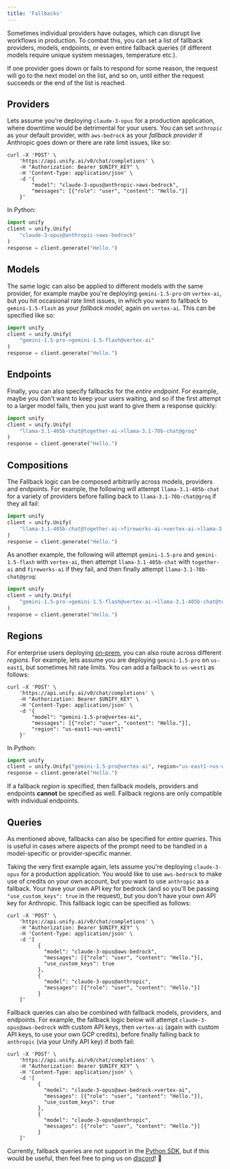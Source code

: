 ```yaml
---
title: 'Fallbacks'
---
```


Sometimes individual providers have outages,
which can disrupt live workflows in production.
To combat this, you can set a list of fallback providers, models, endpoints, or even
entire fallback queries (if different models require unique system messages,
temperature etc.).

If one provider goes down or fails to respond for some reason,
the request will go to the next model on the list, and so on,
until either the request succeeds or the end of the list is reached.

## Providers

Lets assume you're deploying `claude-3-opus` for a production application, where
downtime would be detrimental for your users. You can set `anthropic` as your default
provider, with `aws-bedrock` as your *fallback provider* if Anthropic goes down or there
are rate limit issues, like so:

```shell
curl -X 'POST' \
    'https://api.unify.ai/v0/chat/completions' \
    -H "Authorization: Bearer $UNIFY_KEY" \
    -H 'Content-Type: application/json' \
    -d '{
        "model": "claude-3-opus@anthropic->aws-bedrock",
        "messages": [{"role": "user", "content": "Hello."}]
    }'
```

In Python:

```python
import unify
client = unify.Unify(
    "claude-3-opus@anthropic->aws-bedrock"
)
response = client.generate("Hello.")
```

## Models

The same logic can also be applied to different models with the same provider,
for example maybe you're deploying `gemini-1.5-pro` on `vertex-ai`, but you hit
occasional rate limit issues, in which you want to fallback to `gemini-1.5-flash` as
your *fallback model*, again on `vertex-ai`. This can be specified like so:

```python
import unify
client = unify.Unify(
    "gemini-1.5-pro->gemini-1.5-flash@vertex-ai"
)
response = client.generate("Hello.")
```

## Endpoints

Finally, you can also specify fallbacks for the *entire endpoint*.
For example, maybe you don't want to keep your users waiting, and so if the first
attempt to a larger model fails, then you just want to give them a response quickly:

```python
import unify
client = unify.Unify(
    "llama-3.1-405b-chat@together-ai->llama-3.1-70b-chat@groq"
)
response = client.generate("Hello.")
```

## Compositions

The Fallback logic can be composed arbitrarily across models, providers and endpoints.
For example, the following will attempt `llama-3.1-405b-chat` for a variety of providers
before falling back to `llama-3.1-70b-chat@groq` if they all fail:

```python
import unify
client = unify.Unify(
    "llama-3.1-405b-chat@together-ai->fireworks-ai->vertex-ai->llama-3.1-70b-chat@groq"
)
response = client.generate("Hello.")
```

As another example, the following will attempt `gemini-1.5-pro` and `gemini-1.5-flash`
with `vertex-ai`, then attempt `llama-3.1-405b-chat` with `together-ai` and
`fireworks-ai` if they fail, and then finally attempt `llama-3.1-70b-chat@groq`:

```python
import unify
client = unify.Unify(
    "gemini-1.5-pro->gemini-1.5-flash@vertex-ai->llama-3.1-405b-chat@together-ai->fireworks-ai->llama-3.1-70b-chat@groq"
)
response = client.generate("Hello.")
```

## Regions

For enterprise users deploying [on-prem](https://docs.unify.ai/on_prem),
you can also route across different *regions*.
For example, lets assume you are deploying `gemini-1.5-pro` on `us-east1`,
but sometimes hit rate limits. You can add a fallback to `us-west1` as follows:

```shell
curl -X 'POST' \
    'https://api.unify.ai/v0/chat/completions' \
    -H "Authorization: Bearer $UNIFY_KEY" \
    -H 'Content-Type: application/json' \
    -d '{
        "model": "gemini-1.5-pro@vertex-ai",
        "messages": [{"role": "user", "content": "Hello."}],
        "region": "us-east1->us-west1"
    }'
```

In Python:

```python
import unify
client = unify.Unify("gemini-1.5-pro@vertex-ai", region="us-east1->us-west1")
response = client.generate("Hello.")
```

If a fallback *region* is specified, then fallback models,
providers and endpoints **cannot** be specified as well.
Fallback regions are only compatible with individual endpoints.

## Queries

As mentioned above, fallbacks can also be specified for *entire queries*.
This is useful in cases where aspects of the prompt need to be handled in a
model-specific or provider-specific manner.

Taking the very first example again, lets assume you're deploying `claude-3-opus` for a
production application. You would like to use `aws-bedrock` to make use of credits on
your own account, but you want to use `anthropic` as a fallback. Your have your own API
key for bedrock (and so you'll be passing `"use_custom_keys": true` in the request),
but you don't have your own API key for Anthropic. This fallback logic can be specified
as follows:

```shell
curl -X 'POST' \
    'https://api.unify.ai/v0/chat/completions' \
    -H "Authorization: Bearer $UNIFY_KEY" \
    -H 'Content-Type: application/json' \
    -d '[
          {
            "model": "claude-3-opus@aws-bedrock",
            "messages": [{"role": "user", "content": "Hello."}],
            "use_custom_keys": true
          },
          {
            "model": "claude-3-opus@anthropic",
            "messages": [{"role": "user", "content": "Hello."}]
          }
    ]'
```

Fallback queries can also be combined with fallback models, providers, and endpoints.
For example, the fallback logic below will attempt `claude-3-opus@aws-bedrock` with
custom API keys, then `vertex-ai` (again with custom API keys, to use your own GCP
credits), before finally falling back to `anthropic` (via your Unify API key) if both fail:

```shell
curl -X 'POST' \
    'https://api.unify.ai/v0/chat/completions' \
    -H "Authorization: Bearer $UNIFY_KEY" \
    -H 'Content-Type: application/json' \
    -d '[
          {
            "model": "claude-3-opus@aws-bedrock->vertex-ai",
            "messages": [{"role": "user", "content": "Hello."}],
            "use_custom_keys": true
          },
          {
            "model": "claude-3-opus@anthropic",
            "messages": [{"role": "user", "content": "Hello."}]
          }
    ]'
```

Currently, fallback queries are not support in the
[Python SDK](https://github.com/unifyai/unify), but if this would be useful,
then feel free to ping us on [discord](https://discord.com/invite/sXyFF8tDtm)! 👾
